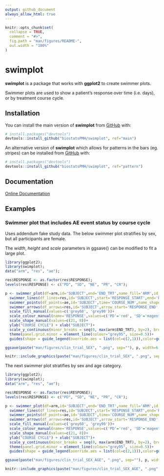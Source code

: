 ```yaml
---
output: github_document
always_allow_html: true
---
```


<!-- This file is used to create README.md
Note that the README.md document may need updating to change
'\<0.001' to '<0.001'. 
-->

```r
knitr::opts_chunk$set(
  collapse = TRUE,
  comment = "#>",
  fig.path = "man/figures/README-",
  out.width = "100%"
)

```

# swimplot

**swimplot** is a package that works with **ggplot2** to create swimmer plots. 

Swimmer plots are used to show a patient's response over time (i.e. days), or by treatment course cycle. 


## Installation

You can install the main version of **swimplot** from [GitHub](https://github.com/) with:


``` r
# install.packages("devtools")
devtools::install_github("biostatsPMH/swimplot", ref="main")
```

An alternative version of **swimplot** which allows for patterns in the bars (eg. stripes) can be installed from [GitHub](https://github.com/) with:


``` r
# install.packages("devtools")
devtools::install_github("biostatsPMH/swimplot", ref="pattern")
```

## Documentation

[Online Documentation](https://biostatsPMH.github.io/swimplot/)

## Examples

### Swimmer plot that includes AE event status by course cycle 

Uses addendum fake study data. The below swimmer plot stratifies by sex, but all participants are female.

The *width*, *height* and *scale* parameters in ggsave() can be modified to fit a large plot.

```r
library(ggplot2);
library(swimplot);
data("arm", "res", "ae");

res$RESPONSE <- as.factor(res$RESPONSE);
levels(res$RESPONSE) <- c("PD", "SD", "NE", "PR", "CR");

p <- swimmer_plot(df=arm,id='SUBJECT',end='END_TRT',name_fill='ARM',id_order ='increasing',col="black",alpha=0.75,width=.8,base_size=14,stratify= c('SEX')) +
  swimmer_lines(df_lines=res,id='SUBJECT',start='RESPONSE_START',end='RESPONSE_END',name_col='RESPONSE',size=1)+
  swimmer_points(df_points=ae,id='SUBJECT',time='COURSE_NUM',name_shape='EVENT',name_col='EVENT',fill='white',size=c(1.25, 3)[as.factor(ae$EVENT)])+
  swimmer_arrows(df_arrows=res,id='SUBJECT',arrow_start='RESPONSE_END',cont='CONTINUED_RESPONSE',name_col='RESPONSE',show.legend=FALSE,type="open",cex=1) +
  scale_fill_manual(values=c('grey60', 'grey90'))+
  scale_colour_manual(name='RESPONSE',values=c('PD'='red', 'SD'='magenta1', 'NE'='gold', 'PR'='chartreuse2', 'CR'='turquoise2', 'AE'='red', 'SAE'='black'), breaks = c('PD', 'SD', 'NE', 'PR', 'CR'))  +
  scale_shape_manual(values=c(21, 8))+
  ylab("COURSE CYCLE") + xlab("SUBJECT")+
  scale_y_continuous(minor_breaks = seq(0, max(arm$END_TRT), by=2), breaks = seq(0, max(arm$END_TRT), by=4))+
  theme(panel.grid.minor = element_line(colour="grey95", size=0.5))+
  guides(shape = guide_legend(override.aes = list(col=c(2,1))),color=guide_legend(override.aes = list(shape=NA)));

ggsave(paste("man/figures/clin_trial_SEX", ".png", sep=""), p, width=6.4, height=6.4, device="png", scale=1);
```

```r
knitr::include_graphics(paste("man/figures/clin_trial_SEX", ".png", sep=""))
```


The next swimmer plot stratifies by sex and age category.

```r
library(ggplot2);
library(swimplot);
data("arm", "res", "ae");

res$RESPONSE <- as.factor(res$RESPONSE);
levels(res$RESPONSE) <- c("PD", "SD", "NE", "PR", "CR");

p <- swimmer_plot(df=arm,id='SUBJECT',end='END_TRT',name_fill='ARM',id_order ='increasing',col="black",alpha=0.75,width=.8,base_size=14,stratify= c('SEX','AGE')) +
  swimmer_lines(df_lines=res,id='SUBJECT',start='RESPONSE_START',end='RESPONSE_END',name_col='RESPONSE',size=1)+
  swimmer_points(df_points=ae,id='SUBJECT',time='COURSE_NUM',name_shape='EVENT',name_col='EVENT',fill='white',size=c(1.25, 3)[as.factor(ae$EVENT)])+
  swimmer_arrows(df_arrows=res,id='SUBJECT',arrow_start='RESPONSE_END',cont='CONTINUED_RESPONSE',name_col='RESPONSE',show.legend=FALSE,type="open",cex=1) +
  scale_fill_manual(values=c('grey60', 'grey90'))+
  scale_colour_manual(name='RESPONSE',values=c('PD'='red', 'SD'='magenta1', 'NE'='gold', 'PR'='chartreuse2', 'CR'='turquoise2', 'AE'='red', 'SAE'='black'), breaks = c('PD', 'SD', 'NE', 'PR', 'CR'))  +
  scale_shape_manual(values=c(21, 8))+
  ylab("COURSE CYCLE") + xlab("SUBJECT")+
  scale_y_continuous(minor_breaks = seq(0, max(arm$END_TRT), by=2), breaks = seq(0, max(arm$END_TRT), by=4))+
  theme(panel.grid.minor = element_line(colour="grey95", size=0.5))+
  guides(shape = guide_legend(override.aes = list(col=c(2,1))),color=guide_legend(override.aes = list(shape=NA)));

ggsave(paste("man/figures/clin_trial_SEX_AGE", ".png", sep=""), p, width=6.4, height=6.4, device="png", scale=1);
```

```r
knitr::include_graphics(paste("man/figures/clin_trial_SEX_AGE", ".png", sep=""))
```
